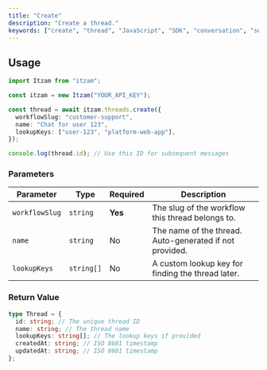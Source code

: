 ```yaml
---
title: "Create"
description: "Create a thread."
keywords: ["create", "thread", "JavaScript", "SDK", "conversation", "session"]
---
```


## Usage

```typescript
import Itzam from "itzam";

const itzam = new Itzam("YOUR_API_KEY");

const thread = await itzam.threads.create({
  workflowSlug: "customer-support",
  name: "Chat for user 123",
  lookupKeys: ["user-123", "platform-web-app"],
});

console.log(thread.id); // Use this ID for subsequent messages
```

### Parameters

| Parameter      | Type       | Required | Description                                             |
| -------------- | ---------- | -------- | ------------------------------------------------------- |
| `workflowSlug` | `string`   | **Yes**  | The slug of the workflow this thread belongs to.        |
| `name`         | `string`   | No       | The name of the thread. Auto-generated if not provided. |
| `lookupKeys`   | `string[]` | No       | A custom lookup key for finding the thread later.       |

### Return Value

```typescript
type Thread = {
  id: string; // The unique thread ID
  name: string; // The thread name
  lookupKeys: string[]; // The lookup keys if provided
  createdAt: string; // ISO 8601 timestamp
  updatedAt: string; // ISO 8601 timestamp
};
```
